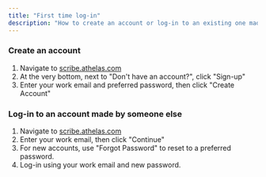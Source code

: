 ```yaml
---
title: "First time log-in"
description: "How to create an account or log-in to an existing one made by your company"
---
```


### Create an account

1. Navigate to [scribe.athelas.com](http://scribe.athelas.com)
2. At the very bottom, next to "Don't have an account?", click "Sign-up"
3. Enter your work email and preferred password, then click "Create Account"

### Log-in to an account made by someone else

1. Navigate to [scribe.athelas.com](http://scribe.athelas.com)
2. Enter your work email, then click "Continue"
3. For new accounts, use "Forgot Password" to reset to a preferred password.
4. Log-in using your work email and new password.